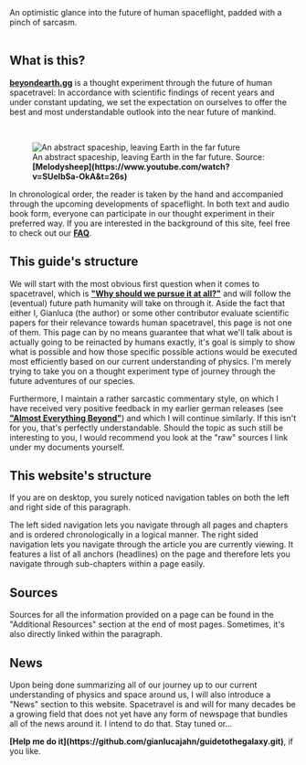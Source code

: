 
<GuideToTheGalaxy />
An optimistic glance into the future of human spaceflight, padded with a pinch of sarcasm. <br/> <br/>

<ReadingTime />
<AudioPlayer />

## What is this?

<strong>[beyondearth.gg](http://beyondearth.gg/)</strong> is a thought experiment through the future of human spacetravel: In accordance with scientific findings of recent years and under constant updating, we set the expectation on ourselves to offer the best and most understandable outlook into the near future of mankind.

<br />
<figure>
<Image src={require(".//../../resources/images/hero10.png")} alt="An abstract spaceship, leaving Earth in the far future" />
<figcaption style={{ color: "rgb(156, 156, 156)", fontSize: "14px", marginTop: "2px" }}>An abstract spaceship, leaving Earth in the far future. Source: <strong>[Melodysheep](https://www.youtube.com/watch?v=SUelbSa-OkA&t=26s)</strong></figcaption>
</figure>

In chronological order, the reader is taken by the hand and accompanied through the upcoming developments of spaceflight. In both text and audio book form, everyone can participate in our thought experiment in their preferred way. If you are interested in the background of this site, feel free to check out our <strong>[FAQ](https://guidetothegalaxy.vercel.app/faq)</strong>.

## This guide's structure
We will start with the most obvious first question when it comes to spacetravel, which is <strong>["Why should we pursue it at all?"](https://www.google.com)</strong> and will follow the (eventual) future path humanity will
take on through it. Aside the fact that either I, Gianluca (the author) or some other contributor evaluate scientific papers for their relevance towards human spacetravel,
this page is not one of them. This page can by no means guarantee that what we'll talk about is actually going to be reinacted by humans exactly, it's goal is simply to show 
what is possible and how those specific possible actions would be executed most efficiently based on our current understanding of physics. I'm merely trying to take you on a thought experiment type of journey through the future adventures of our species.

Furthermore, I maintain a rather sarcastic commentary style, 
on which I have received very positive feedback in my earlier german releases (see <strong>["Almost Everything Beyond"](https://www.docdroid.net/I85CJD1/almost-everything-beyond-pdf)</strong>) and which I will continue similarly. If this isn't for you, that's perfectly understandable.
Should the topic as such still be interesting to you, I would recommend you look at the "raw" sources I link under my documents yourself.

## This website's structure
If you are on desktop, you surely noticed navigation tables on both the left and right side of this paragraph. 

The left sided navigation lets you navigate through all pages and chapters and is ordered chronologically in a logical manner. The right sided navigation lets you navigate through the article you are currently viewing. It features a list of all anchors (headlines) on the page and therefore lets you navigate through sub-chapters within
a page easily.

## Sources
Sources for all the information provided on a page can be found in the "Additional Resources" section at the end of most pages. Sometimes, it's also directly linked within the paragraph.

## News
Upon being done summarizing all of our journey up to our current understanding of physics and space around us, I will also introduce a "News" section to this website. Spacetravel is and will for many decades be a growing field that does 
not yet have any form of newspage that bundles all of the news around it. I intend to do that. Stay tuned or...

 
<Callout emoji="💡">
    <strong>[Help me do it](https://github.com/gianlucajahn/guidetothegalaxy.git)</strong>, if you like.
</Callout>

